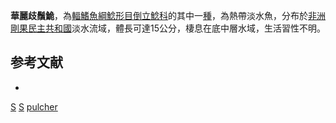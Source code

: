 {{Speciesbox 
| taxon = Synodontis pulcher
| authority = [[Poll|Poll]], 1971
| status = DD
| status_system= IUCN3.1
}}

'''華麗歧鬚鮠'''，為[[輻鰭魚綱|輻鰭魚綱]][[鯰形目|鯰形目]][[倒立鯰科|倒立鯰科]]的其中一[[種|種]]，為熱帶淡水魚，分布於[[非洲|非洲]][[剛果民主共和國|剛果民主共和國]]淡水流域，體長可達15公分，棲息在底中層水域，生活習性不明。

==参考文献==
*{{FishBase_species|genus=Synodontis|species=pulcher|year=2015|month=5}}

{{Taxonbar}}

[[Category:1971年描述的鱼类|S]]
[[Category:IUCN红色名录数据缺乏物种|S]]
[[Category:歧鬚鮠屬|pulcher]]